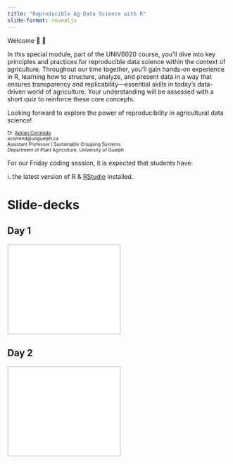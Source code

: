 ```yaml
---
title: "Reproducible Ag Data Science with R"
slide-format: revealjs
---
```


Welcome 🚜 🌽

In this special module, part of the UNIV6020 course, you'll dive into key principles and practices for reproducible data science within the context of agriculture. Throughout our time together, you'll gain hands-on experience in R, learning how to structure, analyze, and present data in a way that ensures transparency and replicability---essential skills in today's data-driven world of agriculture. Your understanding will be assessed with a short quiz to reinforce these core concepts.

Looking forward to explore the power of reproducibility in agricultural data science!

::: {style="text-align: left; font-size: 0.75em"}
Dr. [Adrian Correndo](https://adriancorrendo.github.io/)\
acorrend\@uoguelph.ca\
Assistant Professor \| Sustainable Cropping Systems\
Department of Plant Agriculture, University of Guelph
:::

::: callout-note
For our Friday coding session, it is expected that students have:

i\. the latest version of R & [RStudio](https://www.rstudio.com/products/rstudio/download/) installed.
:::

# Slide-decks
```{=html}
<style>
.slide-deck {
    border: 3px solid #dee2e6;
    width: 50%;
    height: 200px;
}
</style>
```
## Day 1
<div>
```{=html}
<iframe class="slide-deck" src="docs/day1.html"></iframe>
```
</div>

## Day 2
<div>
```{=html}
<iframe class="slide-deck" src="docs/day2.html"></iframe>
```
</div>
